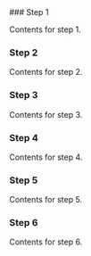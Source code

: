 
 
<Steps>
### Step 1
 
Contents for step 1.
 
### Step 2
 
Contents for step 2.

### Step 3
 
Contents for step 3.

### Step 4
 
Contents for step 4.

### Step 5
 
Contents for step 5.

### Step 6
 
Contents for step 6.
</Steps>

 
<FileTree>
  <FileTree.Folder name="pages" defaultOpen>
	<FileTree.File name="_meta.json" />
	<FileTree.File name="contact.md" />
	<FileTree.File name="index.mdx" />
	<FileTree.Folder name="about">
	  <FileTree.File name="_meta.json" />
	  <FileTree.File name="legal.md" />
	  <FileTree.File name="index.mdx" />
	</FileTree.Folder>
  </FileTree.Folder>
</FileTree>
